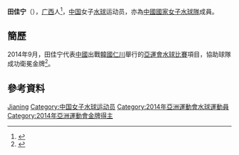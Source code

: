 {{Infobox handball biography
<!--水球運動員模版尚未建立，暫使用功能相同的手球運動員模版-->
| name                = 田佳宁
| image               = 
| fullname            =
| nationality         = {{PRC}}
| birth_date          = {{birth_date_and_age|1992|8|17}}<ref name="仁川亞運">{{cite web|title=Profile - TIAN Jianing|url=http://www.incheon2014ag.org/Sports/Biographies/Athletes_Profile/?ParticCode=5103248&lang=en|publisher=2014年仁川亞運會官方網站|deadurl=yes|archiveurl=https://web.archive.org/web/20140927095029/http://www.incheon2014ag.org/Sports/Biographies/Athletes_Profile/?ParticCode=5103248&lang=en|archivedate=2014-09-27}}{{en}}</ref>
| birth_place         = 
| height              = {{height|m=1.86}}<ref name="仁川亞運"/>
| weight              = {{weight|kg=73}}<ref name="仁川亞運"/>
| position            = 
| nickname            =
| currentclub         = 
| clubnumber          = 
| youthyears          = 
| youthclubs          = 
| years               = 
| clubs               = 
| nationalyears       = 
| nationalteam        = 
| nationalcaps(goals) = 
| title               =
| titleyears          =
| titleplace          =
| ntupdate            = 
| medaltable          = 
{{MedalCompetition | [[亞洲運動會|亞洲運動會]]}}
{{MedalGold | [[2014年亞洲運動會|2014年 仁川]] | [[2014年亞洲運動會水球比賽|女子隊際]]}}
}}
'''田佳宁'''（{{bd|1992年|8月17日|catIdx=T田}}），[[广西|广西]]人<ref>{{cite news|title=广西健儿揽两金 夺魁项目:男子体操吊环女子水球|url=http://www.gxnews.com.cn/staticpages/20140925/newgx54234659-11237089.shtml|newspaper=广西新闻网|date=2014-09-25|access-date=2014-10-01|archive-url=https://web.archive.org/web/20141006095836/http://www.gxnews.com.cn/staticpages/20140925/newgx54234659-11237089.shtml|archive-date=2014-10-06|dead-url=yes}}</ref>，[[中国|中国]]女子[[水球|水球]]运动员，亦為[[中國國家女子水球隊|中國國家女子水球隊]]成員。

== 簡歷 ==
2014年9月，田佳宁代表[[2014年亞洲運動會中國代表團|中國]]出戰[[韓國|韓國]][[仁川|仁川]]舉行的[[2014年亞洲運動會|亞運會]][[2014年亞洲運動會水球比賽|水球比賽]]項目，協助球隊成功衛冕金牌<ref>{{cite news|title=五连胜卫冕！中国女子水球11-6胜哈萨克夺冠|url=http://sports.qq.com/a/20140924/054827.htm|newspaper=腾讯体育|date=2014-09-24|accessdate=2014-10-01|archive-date=2014-10-06|archive-url=https://web.archive.org/web/20141006133017/http://sports.qq.com/a/20140924/054827.htm|dead-url=no}}</ref>。

== 參考資料 ==
{{Reflist}}

{{2014年亞洲運動會中國國家女子水球隊}}

{{Authority control}}
{{DEFAULTSORT:TIAN Jianing}}
[[Category:田姓|Jianing]]
[[Category:中国女子水球运动员|Category:中国女子水球运动员]]
[[Category:2014年亞洲運動會水球運動員|Category:2014年亞洲運動會水球運動員]]
[[Category:2014年亞洲運動會金牌得主|Category:2014年亞洲運動會金牌得主]]